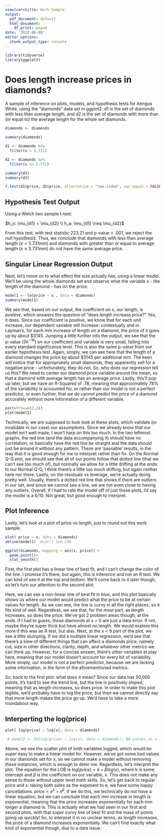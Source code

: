 ```yaml
---
view(carstitle: Work Sample
output:
  pdf_document: default
  html_document:
    df_print: paged
date: '2022-06-09'
editor_options:
  chunk_output_type: console
---
```


```r
library(tidyverse)
library(ggplot2)
```

# Does length increase prices in diamonds?

A sample of inference on plots, models, and hypothesis tests for Aengus White, using the "diamonds" data set in ggplot2. d1 is the set of diamonds with less than average length, and d2 is the set of diamonds with more than (or equal to) the average length for the whole set diamonds.

```r
diamonds <- diamonds

summary(diamonds) 

d1 <- diamonds %>%
  filter(x > 5.731) 

d2 <- diamonds %>%
  filter(x <= 5.731) 

summary(d1)
summary(d2)
```




```r
t.test(d1$price, d2$price, alternative = "two.sided", var.equal = FALSE)
```

## Hypothesis Test Output

Using a Welch two sample t-test:

$h_o: \mu_{d1} = \mu_{d2} \\ h_a: \mu_{d1} \neq \mu_{d2}$ 

From this test, with test statistic 223.21 and p-value < .001, we reject the null hypothesis. Thus, we conclude that diamonds with less than average length ($x < 5.731mm$) and diamonds with greater than or equal to average length ($x \geq 5.731mm$) do not have the same average price. 

## Singular Linear Regression Output

Next, let's move on to what effect the size actually has, using a linear model. We'll be using the whole diamonds set and observe what the variable x - the length of the diamond - has on the price. 



```r
model1 <- lm(price ~ x , data = diamonds)
summary(model1)
```

We see that, based on our output, the coefficient on x, our length, is positive, which answers the question of "does length increase price?" Yes, it does. Since our coefficient is positive, we know that for each unit increase, our dependent variable will increase: contextually and in Layman's, for each mm increase of length on a diamond, the price of it goes up by about \$3145. Jumping a little further into the output, we see that the p-value ($2e^{-16}$) on our coefficient and variable is very small, falling into every standard significance level. This is also the same p-value from our earlier hypothesis test. Again, simply, we can see here that the length of a diamond changes the price by about \$3145 per additional mm. The keen will notice that for appropriately small diamonds, they apparently sell for a negative price - unfortunately, they do not. So, why does our regression tell us this? We need to center our diamond price variable around the mean, so that a diamond with average length has an average price. Lastly, this'll pop up later, but we have an R-Squared of .78, meaning that approximately 78% of the variability is accounted for, or rather than our model is not a perfect predictor, or even further, that we do cannot predict the price of a diamond accurately without more information of a different variable. 

```r
par(mfrow=c(2,2))
plot(model1)
```

Technically, we are supposed to look look at these plots, which validate (or invalidate in our case) our assumptions. Since we already know that our model isn't well made, I won't harp on this too much. In the two leftmost graphs, the red line (and the data accompanying it) should have no correlation, or basically have the red line be straight and the data should just be around it without any pattern. These are 'passable' results, in the way that it is good enough for me to interpret rather than fix. On the Normal Q-Q plot, we should see that all of our points follow that dotted line (that we can't see too much of), but normally we allow for a little drifting at the ends. In our Normal Q-Q, I think there's a little too much drifting, but again neither here nor there. Lastly, on the residuals vs leverage, we're actually doing pretty well. Usually, there's a dotted red line that shows if there are outliers in our set, and since we cannot see a line, we are not even close to having any outliers. Overall, if I had to rate the model off of just these plots, I'd say the model is a 6/10. Not great, but good enough to interpret. 

## Plot Inference

Lastly, let's look at a plot of price vs length, just to round out this work sample. 

```r
plot( price ~ x, data = diamonds)
abline(model1)  #can't see LOB

ggplot(diamonds, mapping = aes(x, price)) +
  geom_point()+
  stat_smooth()

```

First, the first plot has a linear line of best fit, and I can't change the color of the line. I promise it's there, but again, this is inference and not an R test. We can kind of see it at the top and bottom. We'll come back to it later though, so let's turn our attention to the second plot.

Here, we can see a non-linear line of best fit in blue, and this plot basically shows us where our model would predict what the price to be at certain values for length. As we can see, the line is curvy in all the right places, so it fits kind of well. Regardless, we see that, for the most part, as length increases, so does the price. We've got 2 problem areas though, at the ends. If I had to guess, those diamonds at x = 0 are just a data error. If not, maybe they're super thick but have almost no length. We would explore this more if this was an R test, but alas. Next, at the x < 9 part of the plot, we see a little slumping. If we did a multiple linear regression, we'd see that there's a slew of different things that can affect a diamonds price, namely cut, size in other directions, clarity, depth, and whatever other metrics we can think up. However, for a concise answer, there's other variables at play here, meaning that our model doesn't account for every bit of variability. More simply, our model is not a perfect predictor, because we are lacking some information, in the form of the aforementioned metrics.

So, back to the first plot: what does it mean? Since our data has 50,000 points, it's hard to see the trend line, but the line is positively sloped, meaning that as length increases, so does price. In order to make this plot legible, we'd probably have to log the price, but then we cannot directly say that more length makes the price go up. We'd have to take a more roundabout way. 

## Interperting the log(price)

```r
plot( log(price) ~ log(x), data = diamonds)

 # model2 <- lm(log(price) ~ log(x), data = diamonds), NA values in x
```

Above, we see the scatter plot of both variables logged, which would be super easy to make a linear model for. However, we've got some bad values in our diamonds set for x, so we cannot make a model without removing these instances, which is enough to deter me. Regardless, let's interpret the plot. The equation for the LOB is $log(price) = k + \beta log(x)$, where k is some intercept and $\beta$ is the coefficient on our variable, x. This does not make any sense to those without upper level math skills. So, let's get back to regular price and x: taking both sides as the exponent to e, we have some happy cancellations. $price = e^k + x^{\beta}$. If we do this, we technically do not have a linear equation, but we can conclude that each mm increase in length is exponential, meaning that the price increases exponentially for each mm longer a diamond is. This is actually what we had seen in our first and second plots, with that super curvy line of best fit and the mass of points going up quickly! So, to interpret it in no unclear terms, as length increases, the price of a diamond increases exponentially. We can't find exactly what kind of exponential though, due to a data issue.


